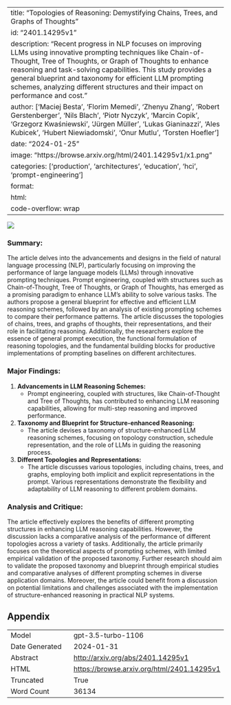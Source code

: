 
---
title: "Topologies of Reasoning: Demystifying Chains, Trees, and Graphs of Thoughts"
id: "2401.14295v1"
description: "Recent progress in NLP focuses on improving LLMs using innovative prompting techniques like Chain-of-Thought, Tree of Thoughts, or Graph of Thoughts to enhance reasoning and task-solving capabilities. This study provides a general blueprint and taxonomy for efficient LLM prompting schemes, analyzing different structures and their impact on performance and cost."
author: ['Maciej Besta', 'Florim Memedi', 'Zhenyu Zhang', 'Robert Gerstenberger', 'Nils Blach', 'Piotr Nyczyk', 'Marcin Copik', 'Grzegorz Kwaśniewski', 'Jürgen Müller', 'Lukas Gianinazzi', 'Ales Kubicek', 'Hubert Niewiadomski', 'Onur Mutlu', 'Torsten Hoefler']
date: "2024-01-25"
image: "https://browse.arxiv.org/html/2401.14295v1/x1.png"
categories: ['production', 'architectures', 'education', 'hci', 'prompt-engineering']
format:
  html:
    code-overflow: wrap
---

![](https://browse.arxiv.org/html/2401.14295v1/x1.png)

### **Summary:**

The article delves into the advancements and designs in the field of natural language processing (NLP), particularly focusing on improving the performance of large language models (LLMs) through innovative prompting techniques. Prompt engineering, coupled with structures such as Chain-of-Thought, Tree of Thoughts, or Graph of Thoughts, has emerged as a promising paradigm to enhance LLM's ability to solve various tasks. The authors propose a general blueprint for effective and efficient LLM reasoning schemes, followed by an analysis of existing prompting schemes to compare their performance patterns. The article discusses the topologies of chains, trees, and graphs of thoughts, their representations, and their role in facilitating reasoning. Additionally, the researchers explore the essence of general prompt execution, the functional formulation of reasoning topologies, and the fundamental building blocks for productive implementations of prompting baselines on different architectures.

### **Major Findings:**
1. **Advancements in LLM Reasoning Schemes:**
   - Prompt engineering, coupled with structures, like Chain-of-Thought and Tree of Thoughts, has contributed to enhancing LLM reasoning capabilities, allowing for multi-step reasoning and improved performance.

2. **Taxonomy and Blueprint for Structure-enhanced Reasoning:**
   - The article devises a taxonomy of structure-enhanced LLM reasoning schemes, focusing on topology construction, schedule representation, and the role of LLMs in guiding the reasoning process.

3. **Different Topologies and Representations:**
   - The article discusses various topologies, including chains, trees, and graphs, employing both implicit and explicit representations in the prompt. Various representations demonstrate the flexibility and adaptability of LLM reasoning to different problem domains.

### **Analysis and Critique:**

The article effectively explores the benefits of different prompting structures in enhancing LLM reasoning capabilities. However, the discussion lacks a comparative analysis of the performance of different topologies across a variety of tasks. Additionally, the article primarily focuses on the theoretical aspects of prompting schemes, with limited empirical validation of the proposed taxonomy. Further research should aim to validate the proposed taxonomy and blueprint through empirical studies and comparative analyses of different prompting schemes in diverse application domains. Moreover, the article could benefit from a discussion on potential limitations and challenges associated with the implementation of structure-enhanced reasoning in practical NLP systems.

## Appendix

|          |          |
|----------|----------|
| Model     | gpt-3.5-turbo-1106       |
| Date Generated     | 2024-01-31       |
| Abstract | [http://arxiv.org/abs/2401.14295v1](http://arxiv.org/abs/2401.14295v1)        |
| HTML     | [https://browse.arxiv.org/html/2401.14295v1](https://browse.arxiv.org/html/2401.14295v1)       |
| Truncated       | True       |
| Word Count       | 36134       |